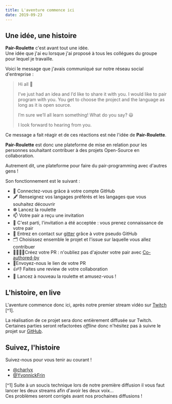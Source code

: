 ```yaml
---
title: L'aventure commence ici
date: 2019-09-23
---
```


## Une idée, une histoire

**Pair-Roulette** c'est avant tout une idée.  
Une idée que j'ai eu lorsque j'ai proposé à tous les collégues du groupe pour 
lequel je travaille.

Voici le message que j'avais communiqué sur notre réseau social d'entreprise :

> Hi all 👋
> 
> I’ve just had an idea and I’d like to share it with you.
> I would like to pair program with you. You get to choose the project and the language as long as it is open source.
> 
> I’m sure we’ll all learn something!
> What do you say? 😃
> 
> I look forward to hearing from you.

Ce message a fait réagir et de ces réactions est née l'idée de **Pair-Roulette**.

**Pair-Roulette** est donc une plateforme de mise en relation pour les personnes
souhaitant contribuer à des projets Open-Source en collaboration.

Autrement dit, une plateforme pour faire du pair-programming avec d'autres gens !

Son fonctionnement est le suivant :

 * 🔐 Connectez-vous grâce à votre compte GitHub
 * 🖋 Renseignez vos langages préférés et les langages que vous souhaitez 
 découvrir
 * ☸️  Lancez la roulette
 * 📫 Votre pair a reçu une invitation
 * 🤝 C'est parti, l'invitation a été acceptée : vous prenez connaissance de votre 
 pair
 * 💬 Entrez en contact sur [gitter](https://gitter.im/pair-roulette/community) 
 grâce à votre pseudo GitHub
 * 🗂 Choisissez ensemble le projet et l'issue sur laquelle vous allez contribuer
 * 👩‍💻👨‍💻Créez votre PR : n'oubliez pas d'ajouter votre pair avec 
 [Co-authored-by](https://help.github.com/en/articles/creating-a-commit-with-multiple-authors)
 * 💌Envoyez-nous le lien de votre PR
 * 👍👎 Faites une review de votre collaboration
 * 🥳 Lancez à nouveau la roulette et amusez-vous !

## L'histoire, en live

L'aventure commence donc ici, après notre premier stream vidéo sur 
[Twitch](http://multitwitch.tv/yvonnickfrin/charlyx1188) [^1].

La réalisation de ce projet sera donc entièrement diffusée sur Twitch.  
Certaines parties seront refactorées *offline* donc n'hésitez pas à suivre le 
projet sur [GitHub](https://github.com/charlyx/pair-roulette/).

## Suivez, l'histoire

Suivez-nous pour vous tenir au courant !

 * [@charlyx](https://charlyx.dev)
 * [@YvonnickFrin](https://yvonnickfrin.dev)

[^1] Suite à un soucis technique lors de notre première diffusion il vous 
faut lancer les deux streams afin d'avoir les deux voix...  
Ces problèmes seront corrigés avant nos prochaines diffusions !

